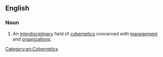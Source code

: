 ==English==

===Noun===
{{wikipedia}}
{{en-noun|-}}

# An [[interdisciplinary]] field of [[cybernetics]] concerned with [[management]] and [[organizations]].

[[Category:en:Cybernetics]]